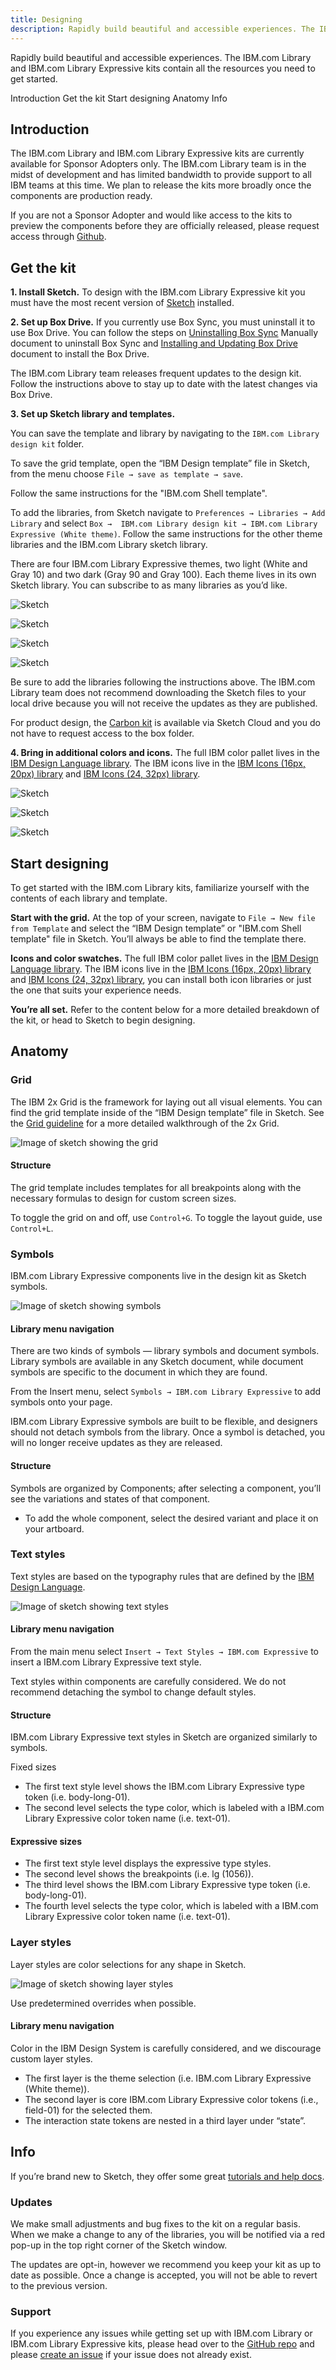 ```yaml
---
title: Designing
description: Rapidly build beautiful and accessible experiences. The IBM.com Library and IBM.com Library Expressive kits contain all the resources you need to get started.
---
```


<PageDescription>

Rapidly build beautiful and accessible experiences. The IBM.com Library and IBM.com Library Expressive kits contain all the resources you need to get started.

</PageDescription>

<AnchorLinks>

<AnchorLink>Introduction</AnchorLink>
<AnchorLink>Get the kit</AnchorLink>
<AnchorLink>Start designing</AnchorLink>
<AnchorLink>Anatomy</AnchorLink>
<AnchorLink>Info</AnchorLink>

</AnchorLinks>


## Introduction
The IBM.com Library and IBM.com Library Expressive kits are currently available for Sponsor Adopters only. The IBM.com Library team is in the midst of development and has limited bandwidth to provide support to all IBM teams at this time. We plan to release the kits more broadly once the components are production ready. 


If you are not a Sponsor Adopter and would like access to the kits to preview the components before they are officially released, please request access through [Github](https://github.com/carbon-design-system/ibm-dotcom-library-design-kit/issues/new?assignees=ljcarot%2C+wonilsuhibm%2C+oliviaflory&labels=adopter+support&template=request-access.md&title=Design+kit+access+request).


## Get the kit

**1. Install Sketch.**
To design with the IBM.com Library Expressive kit you must have the most recent version of [Sketch](https://www.sketch.com) installed.

**2. Set up Box Drive.**
If you currently use Box Sync, you must uninstall it to use Box Drive. You can follow the steps on [Uninstalling Box Sync](https://community.box.com/t5/Using-Box-Sync/Uninstalling-Box-Sync-Manually/ta-p/51105?advanced=false&collapse_discussion=true&filter=location&location=category:English&q=unintall%20box%20sync&search_type=thread) Manually document to uninstall Box Sync and [Installing and Updating Box Drive](https://community.box.com/t5/Getting-Started-with-Box-Drive/Installing-and-Updating-Box-Drive/ta-p/37450) document to install the Box Drive.

The IBM.com Library team releases frequent updates to the design kit. Follow the instructions above to stay up to date with the latest changes via Box Drive.

**3. Set up Sketch library and templates.** 

You can save the template and library by navigating to the `IBM.com Library design kit` folder.

To save the grid template, open the “IBM Design template” file in Sketch, from the menu choose `File → save as template → save`.

Follow the same instructions for the "IBM.com Shell template".

To add the libraries, from Sketch navigate to `Preferences → Libraries → Add Library` and select `Box →  IBM.com Library design kit → IBM.com Library Expressive (White theme)`.
Follow the same instructions for the other theme libraries and the IBM.com Library sketch library.

There are four IBM.com Library Expressive themes, two light (White and Gray 10) and two dark (Gray 90 and Gray 100). Each theme lives in its own Sketch library. You can subscribe to as many libraries as you’d like.

<Row className="resource-card-group">
  <Column colMd={4} colLg={4} noGutterSm>
    <ResourceCard
      subTitle="IBM.com Library Expressive White theme"
      href="https://ibm.box.com/s/fdoqr1qb4agyoys5j8wo19eab60m4ek1"
    >

![Sketch](./../../images/icon/sketch-symbol.svg)
      
</ResourceCard>
  </Column>
  
  <Column colMd={4} colLg={4} noGutterSm>
    <ResourceCard
      subTitle="IBM.com Library Expressive Gray 10 theme
(coming soon)"
      disabled             
      href="https://ibm.box.com/s/fdoqr1qb4agyoys5j8wo19eab60m4ek1"
    >

![Sketch](./../../images/icon/sketch-symbol.svg)
      
</ResourceCard>
  </Column>
 <Column colMd={4} colLg={4} noGutterSm>
    <ResourceCard
      subTitle="IBM.com Library Expressive Gray 90 theme"
      href="https://ibm.box.com/s/fdoqr1qb4agyoys5j8wo19eab60m4ek1"
    >

![Sketch](./../../images/icon/sketch-symbol.svg)
      
</ResourceCard>
  </Column>
  <Column colMd={4} colLg={4} noGutterSm>
    <ResourceCard
      subTitle="IBM.com Library Expressive Gray 100 theme
(coming soon)"
      disabled             
      href="http://(https//ibm.ent.box.com/folder/86595383831)"
    >

![Sketch](./../../images/icon/sketch-symbol.svg)

</ResourceCard>
  </Column>
</Row>

Be sure to add the libraries following the instructions above. The IBM.com Library team does not recommend downloading the Sketch files to your local drive because you will not receive the updates as they are published.

For product design, the [Carbon kit](https://www.carbondesignsystem.com/get-started/design/#get-the-kit) is available via Sketch Cloud and you do not have to request access to the box folder.

**4. Bring in additional colors and icons.**
The full IBM color pallet lives in the [IBM Design Language library](sketch://add-library/cloud/nwqmk). The IBM icons live in the [IBM Icons (16px, 20px) library](sketch://add-library/cloud/KW2yr) and [IBM Icons (24, 32px) library](sketch://add-library/cloud/2bwkM).

<Row className="resource-card-group">
  <Column colMd={4} colLg={4} noGutterSm>
    <ResourceCard
      subTitle="IBM Design language library"
      actionIcon="download"            
      href="sketch://add-library/cloud/nwqmk"
    >

![Sketch](./../../images/icon/sketch-symbol.svg)
      
</ResourceCard>
  </Column>
  
   <Column colMd={4} colLg={4} noGutterSm>
    <ResourceCard
      subTitle="IBM Icons (24, 32px) library"
      actionIcon="download"            
      href="sketch://add-library/cloud/KW2yr"
    >

![Sketch](./../../images/icon/sketch-symbol.svg)
      
</ResourceCard>
  </Column>
  
   <Column colMd={4} colLg={4} noGutterSm>
    <ResourceCard
      subTitle="IBM Icons (16px, 20px) library"
      actionIcon="download"            
      href="sketch://add-library/cloud/KW2yr"
    >

![Sketch](./../../images/icon/sketch-symbol.svg)
      
</ResourceCard>
  </Column>
  

</Row>


## Start designing
To get started with the IBM.com Library kits, familiarize yourself with the contents of each library and template.

**Start with the grid.** At the top of your screen, navigate to `File → New file from Template` and select the “IBM Design template” or "IBM.com Shell template" file in Sketch. You’ll always be able to find the template there.

**Icons and color swatches.** The full IBM color pallet lives in the [IBM Design Language library](sketch://add-library/cloud/nwqmk). The IBM icons live in the [IBM Icons (16px, 20px) library](sketch://add-library/cloud/KW2yr) and [IBM Icons (24, 32px) library](sketch://add-library/cloud/2bwkM), you can install both icon libraries or just the one that suits your experience needs.

**You’re all set.** Refer to the content below for a more detailed breakdown of the kit, or head to Sketch to begin designing.

## Anatomy

### Grid

The IBM 2x Grid is the framework for laying out all visual elements. You can find the grid template inside of the “IBM Design template” file in Sketch. See the [Grid guideline](https://www.carbondesignsystem.com/guidelines/2x-grid/implementation) for a more detailed walkthrough of the 2x Grid.

![Image of sketch showing the grid](../../images/get-started/Designing_Grid_Sketch.jpg)

#### Structure 
The grid template includes templates for all breakpoints along with the necessary formulas to design for custom screen sizes.

To toggle the grid on and off, use `Control+G`. To toggle the layout guide, use `Control+L`.

### Symbols

IBM.com Library Expressive components live in the design kit as Sketch symbols.

![Image of sketch showing symbols](../../images/get-started/Designing_Symbols_Sketch.jpg)

#### Library menu navigation 
There are two kinds of symbols — library symbols and document symbols. Library symbols are available in any Sketch document, while document symbols are specific to the document in which they are found.

From the Insert menu, select `Symbols → IBM.com Library Expressive` to add symbols onto your page.

IBM.com Library Expressive symbols are built to be flexible, and designers should not detach symbols from the library. Once a symbol is detached, you will no longer receive updates as they are released.

#### Structure 
Symbols are organized by Components; after selecting a component, you’ll see the variations and states of that component.

* To add the whole component, select the desired variant and place it on your artboard.

### Text styles
Text styles are based on the typography rules that are defined by the [IBM Design Language](https://www.ibm.com/design/language/).

![Image of sketch showing text styles](../../images/get-started/Designing_TextStyles_Sketch.jpg)

#### Library menu navigation 
From the main menu select `Insert → Text Styles → IBM.com Expressive` to insert a IBM.com Library Expressive text style.

Text styles within components are carefully considered. We do not recommend detaching the symbol to change default styles.

#### Structure 

IBM.com Library Expressive text styles in Sketch are organized similarly to symbols.

Fixed sizes
* The first text style level shows the IBM.com Library Expressive type token (i.e. body-long-01).
* The second level selects the type color, which is labeled with a IBM.com Library Expressive color token name (i.e. text-01).

#### Expressive sizes

* The first text style level displays the expressive type styles.
* The second level shows the breakpoints (i.e. lg (1056)).
* The third level shows the IBM.com Library Expressive type token (i.e. body-long-01).
* The fourth level selects the type color, which is labeled with a IBM.com Library Expressive color token name (i.e. text-01).


### Layer styles
Layer styles are color selections for any shape in Sketch.

![Image of sketch showing layer styles](../../images/get-started/Designing_LayersStyles_Sketch.jpg)

Use predetermined overrides when possible. 

#### Library menu navigation 

Color in the IBM Design System is carefully considered, and we discourage custom layer styles.
<br/>

* The first layer is the theme selection (i.e. IBM.com Library Expressive (White theme)). 
* The second layer is core IBM.com Library Expressive color tokens (i.e., field-01) for the selected them.
* The interaction state tokens are nested in a third layer under “state”.

## Info
If you’re brand new to Sketch, they offer some great [tutorials and help docs](https://www.sketch.com/docs/).

### Updates
We make small adjustments and bug fixes to the kit on a regular basis. When we make a change to any of the libraries, you will be notified via a red pop-up in the top right corner of the Sketch window.

The updates are opt-in, however we recommend you keep your kit as up to date as possible. Once a change is accepted, you will not be able to revert to the previous version.

### Support
If you experience any issues while getting set up with IBM.com Library or IBM.com Library Expressive kits, please head over to the [GitHub repo](https://github.com/carbon-design-system/ibm-dotcom-library-design-kit) and please [create an issue](https://github.com/carbon-design-system/ibm-dotcom-library-design-kit/issues/new?assignees=oliviaflory&template=bug-report.md&title=%5BDesign+kit%5D%3A+Brief+description) if your issue does not already exist. 


